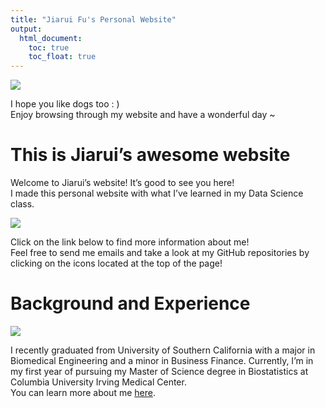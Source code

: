 ```yaml
---
title: "Jiarui Fu's Personal Website"
output: 
  html_document:
    toc: true
    toc_float: true
---
```


![](images/cute_dog.jpg)

I hope you like dogs too : )  
Enjoy browsing through my website and have a wonderful day ~

# This is Jiarui's awesome website
Welcome to Jiarui's website! It's good to see you here!  
I made this personal website with what I've learned in my Data Science class.

![](images/giphy.gif)

Click on the link below to find more information about me!  
Feel free to send me emails and take a look at my GitHub repositories by clicking on the icons located at the top of the page!

# Background and Experience
![](images/aboutme.jpg)

I recently graduated from University of Southern California with a major in Biomedical Engineering and a minor in Business Finance. Currently, I'm in my first year of pursuing my Master of Science degree in Biostatistics at Columbia University Irving Medical Center.  
You can learn more about me [here](about.html).


